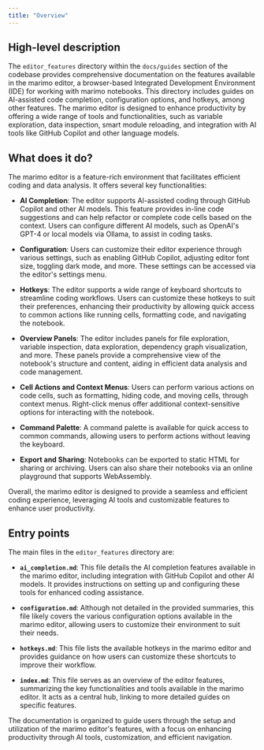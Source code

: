 ```yaml
---
title: "Overview"
---
```


## High-level description

The `editor_features` directory within the `docs/guides` section of the codebase provides comprehensive documentation on the features available in the marimo editor, a browser-based Integrated Development Environment (IDE) for working with marimo notebooks. This directory includes guides on AI-assisted code completion, configuration options, and hotkeys, among other features. The marimo editor is designed to enhance productivity by offering a wide range of tools and functionalities, such as variable exploration, data inspection, smart module reloading, and integration with AI tools like GitHub Copilot and other language models.

## What does it do?

The marimo editor is a feature-rich environment that facilitates efficient coding and data analysis. It offers several key functionalities:

- **AI Completion**: The editor supports AI-assisted coding through GitHub Copilot and other AI models. This feature provides in-line code suggestions and can help refactor or complete code cells based on the context. Users can configure different AI models, such as OpenAI's GPT-4 or local models via Ollama, to assist in coding tasks.

- **Configuration**: Users can customize their editor experience through various settings, such as enabling GitHub Copilot, adjusting editor font size, toggling dark mode, and more. These settings can be accessed via the editor's settings menu.

- **Hotkeys**: The editor supports a wide range of keyboard shortcuts to streamline coding workflows. Users can customize these hotkeys to suit their preferences, enhancing their productivity by allowing quick access to common actions like running cells, formatting code, and navigating the notebook.

- **Overview Panels**: The editor includes panels for file exploration, variable inspection, data exploration, dependency graph visualization, and more. These panels provide a comprehensive view of the notebook's structure and content, aiding in efficient data analysis and code management.

- **Cell Actions and Context Menus**: Users can perform various actions on code cells, such as formatting, hiding code, and moving cells, through context menus. Right-click menus offer additional context-sensitive options for interacting with the notebook.

- **Command Palette**: A command palette is available for quick access to common commands, allowing users to perform actions without leaving the keyboard.

- **Export and Sharing**: Notebooks can be exported to static HTML for sharing or archiving. Users can also share their notebooks via an online playground that supports WebAssembly.

Overall, the marimo editor is designed to provide a seamless and efficient coding experience, leveraging AI tools and customizable features to enhance user productivity.

## Entry points

The main files in the `editor_features` directory are:

- **`ai_completion.md`**: This file details the AI completion features available in the marimo editor, including integration with GitHub Copilot and other AI models. It provides instructions on setting up and configuring these tools for enhanced coding assistance.

- **`configuration.md`**: Although not detailed in the provided summaries, this file likely covers the various configuration options available in the marimo editor, allowing users to customize their environment to suit their needs.

- **`hotkeys.md`**: This file lists the available hotkeys in the marimo editor and provides guidance on how users can customize these shortcuts to improve their workflow.

- **`index.md`**: This file serves as an overview of the editor features, summarizing the key functionalities and tools available in the marimo editor. It acts as a central hub, linking to more detailed guides on specific features.

The documentation is organized to guide users through the setup and utilization of the marimo editor's features, with a focus on enhancing productivity through AI tools, customization, and efficient navigation.